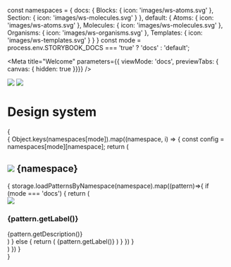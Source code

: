 const namespaces = {
  docs: {
    Blocks: {
      icon: 'images/ws-atoms.svg'
    },
    Section: {
     icon: 'images/ws-molecules.svg'
    }
  },
  default: {
    Atoms: {
      icon: 'images/ws-atoms.svg'
    },
    Molecules: {
     icon: 'images/ws-molecules.svg'
    },
    Organisms: {
      icon: 'images/ws-organisms.svg'
    },
    Templates: {
      icon: 'images/ws-templates.svg'
    }
  }
}
const mode = process.env.STORYBOOK_DOCS === 'true' ? 'docs' : 'default';

<Meta title="Welcome"
  parameters={{ viewMode: 'docs', previewTabs: { canvas: { hidden: true }}}}
/>

<div style={{margin: 'auto', position: 'relative', marginBottom: '40px'}}>
  <img src="images/background.png" style={{ width: '100%' }}/>
  <img src="images/logo.svg" style={{margin: 'auto', maxWidth: '400px', position: 'absolute', bottom: 0, top: 0, left: 0, right: 0}}/>
</div>


# Design system




<div style={{paddingTop: '40px'}}>
  {
    <div>
      {
        Object.keys(namespaces[mode]).map((namespace, i) => {
          const config = namespaces[mode][namespace];
          return (
            <div key={namespace}>
              <h2 class="flex flex-row"> <img src={config.icon} style={{width: '20px', marginRight: '16px'}}/> {namespace} </h2>
              <div style={{marginBottom: '34px'}}>
                {
                storage.loadPatternsByNamespace(namespace).map((pattern)=>{
                  if (mode === 'docs') {
                    return (
                      <div style={{marginBottom: '24px'}} key={pattern.getId()}>
                        <LinkTo story={pattern.getDefaultVariant().getLabel()} kind={`${pattern.getNamespace()}-${pattern.getId()}`}>
                          <div style={{display: 'flex', width: '100%'}}>
                            <div style={{width: '20%'}}><img src={pattern.getIconPath()}/></div>
                            <div class="prose" style={{width: '80%', paddingLeft: '12px'}}>
                              <h3>{pattern.getLabel()}</h3>
                              <div>{pattern.getDescription()}</div>
                            </div>
                          </div>
                        </LinkTo>
                      </div>
                    )
                  } else {
                  return (
                    <LinkTo key={pattern.getId()} story={pattern.getDefaultVariant().getLabel()} kind={`${pattern.getNamespace()}-${pattern.getId()}`}>
                      <Badge status="neutral" style={{marginRight: '8px'}}>{pattern.getLabel()}</Badge>
                    </LinkTo>
                  )
                  }
                  })
                }
              </div>
            </div>
          )
        })
      }
    </div>
 }
</div>
